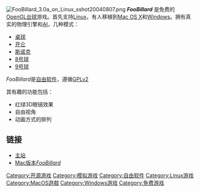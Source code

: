 {{Portal|自由软件}}
{{Portal|电子游戏}}
[[File:FooBillard_3.0a_on_Linux_sshot20040807.png|thumb]]
'''''FooBillard''''' 是免费的[[OpenGL|OpenGL]][[台球|台球]]游戏。首先支持[[Linux|Linux]]，有人移植到[[Mac_OS_X|Mac OS X]]和[[Microsoft_Windows|Windows]]。拥有真实的物理引擎和[[AI|AI]]，几种模式：
*[[桌球|桌球]]
*[[开仑|开仑]]
*[[斯诺克|斯诺克]]
*[[8号球|8号球]]
*[[9号球|9号球]]

''FooBillard''是[[自由软件|自由软件]]，遵循[[GPLv2|GPLv2]]

其有趣的功能包括：
*红绿3D眼镜效果
*自由视角
*动画方式的排列

== 链接 ==
*[https://web.archive.org/web/20090119171916/http://foobillard.sunsite.dk/ 主站]
*[https://web.archive.org/web/20080924140804/http://mac.softpedia.com/get/Games/FooBillard.shtml Mac版本''FooBillard'']

[[Category:开源游戏|Category:开源游戏]]
[[Category:模拟游戏|Category:模拟游戏]]
[[Category:自由软件|Category:自由软件]]
[[Category:Linux游戏|Category:Linux游戏]]
[[Category:MacOS遊戲|Category:MacOS遊戲]]
[[Category:Windows游戏|Category:Windows游戏]]
[[Category:免费游戏|Category:免费游戏]]
